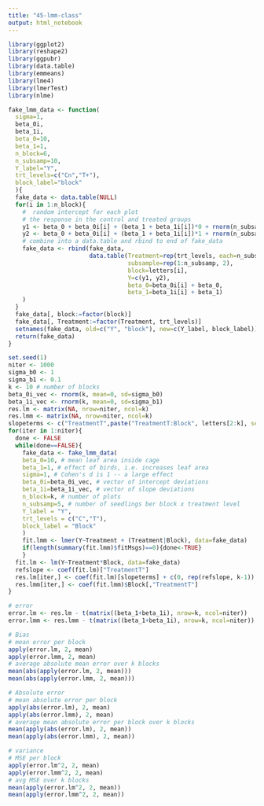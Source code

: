 ```yaml
---
title: "45-lmm-class"
output: html_notebook
---
```


```r
library(ggplot2)
library(reshape2)
library(ggpubr)
library(data.table)
library(emmeans)
library(lme4)
library(lmerTest)
library(nlme)
```

```r
fake_lmm_data <- function(
  sigma=1, 
  beta_0i, 
  beta_1i, 
  beta_0=10, 
  beta_1=1, 
  n_block=6, 
  n_subsamp=10, 
  Y_label="Y", 
  trt_levels=c("Cn","T+"), 
  block_label="block"
  ){
  fake_data <- data.table(NULL)
  for(i in 1:n_block){
    #  random intercept for each plot
    # the response in the control and treated groups
    y1 <- beta_0 + beta_0i[i] + (beta_1 + beta_1i[i])*0 + rnorm(n_subsamp, mean=0, sd=sigma)
    y2 <- beta_0 + beta_0i[i] + (beta_1 + beta_1i[i])*1 + rnorm(n_subsamp, mean=0, sd=sigma)
    # combine into a data.table and rbind to end of fake_data
    fake_data <- rbind(fake_data,
                       data.table(Treatment=rep(trt_levels, each=n_subsamp),
                                  subsample=rep(1:n_subsamp, 2),
                                  block=letters[i],
                                  Y=c(y1, y2),
                                  beta_0=beta_0i[i] + beta_0,
                                  beta_1=beta_1i[i] + beta_1)
    )
  }
  fake_data[, block:=factor(block)]
  fake_data[, Treatment:=factor(Treatment, trt_levels)]
  setnames(fake_data, old=c("Y", "block"), new=c(Y_label, block_label))
  return(fake_data)
}

```

```r
set.seed(1)
niter <- 1000
sigma_b0 <- 1
sigma_b1 <- 0.1
k <- 10 # number of blocks
beta_0i_vec <- rnorm(k, mean=0, sd=sigma_b0)
beta_1i_vec <- rnorm(k, mean=0, sd=sigma_b1)
res.lm <- matrix(NA, nrow=niter, ncol=k)
res.lmm <- matrix(NA, nrow=niter, ncol=k)
slopeterms <- c("TreatmentT",paste("TreatmentT:Block", letters[2:k], sep=""))
for(iter in 1:niter){
  done <- FALSE
  while(done==FALSE){
    fake_data <- fake_lmm_data(
    beta_0=10, # mean leaf area inside cage
    beta_1=1, # effect of birds, i.e. increases leaf area 
    sigma=1, # Cohen's d is 1 -- a large effect
    beta_0i=beta_0i_vec, # vector of intercept deviations
    beta_1i=beta_1i_vec, # vector of slope deviations
    n_block=k, # number of plots
    n_subsamp=5, # number of seedlings ber block x treatment level
    Y_label = "Y",
    trt_levels = c("C","T"),
    block_label = "Block"
    )
    fit.lmm <- lmer(Y~Treatment + (Treatment|Block), data=fake_data)
    if(length(summary(fit.lmm)$fitMsgs)==0){done<-TRUE}
    }
  fit.lm <- lm(Y~Treatment*Block, data=fake_data)
  refslope <- coef(fit.lm)["TreatmentT"]
  res.lm[iter,] <- coef(fit.lm)[slopeterms] + c(0, rep(refslope, k-1))
  res.lmm[iter,] <- coef(fit.lmm)$Block[,"TreatmentT"]
}

# error
error.lm <- res.lm - t(matrix((beta_1+beta_1i), nrow=k, ncol=niter))
error.lmm <- res.lmm - t(matrix((beta_1+beta_1i), nrow=k, ncol=niter))

# Bias
# mean error per block
apply(error.lm, 2, mean)
apply(error.lmm, 2, mean)
# average absolute mean error over k blocks
mean(abs(apply(error.lm, 2, mean)))
mean(abs(apply(error.lmm, 2, mean)))

# Absolute error
# mean absolute error per block
apply(abs(error.lm), 2, mean)
apply(abs(error.lmm), 2, mean)
# average mean absolute error per block over k blocks
mean(apply(abs(error.lm), 2, mean))
mean(apply(abs(error.lmm), 2, mean))

# variance
# MSE per block
apply(error.lm^2, 2, mean)
apply(error.lmm^2, 2, mean)
# avg MSE over k blocks
mean(apply(error.lm^2, 2, mean))
mean(apply(error.lmm^2, 2, mean))
```

